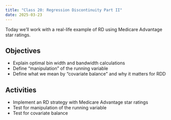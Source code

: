 ```yaml
---
title: "Class 20: Regression Discontinuity Part II"
date: 2025-03-23
---
```


Today we'll work with a real-life example of RD using Medicare Advantage star ratings.

## Objectives

- Explain optimal bin width and bandwidth calculations
- Define "manipulation" of the running variable
- Define what we mean by "covariate balance" and why it matters for RDD


## Activities 

- Implement an RD strategy with Medicare Advantage star ratings
- Test for manipulation of the running variable
- Test for covariate balance
